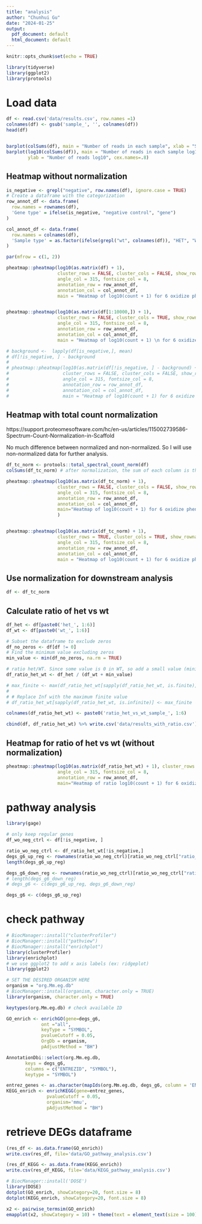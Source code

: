 ```yaml
---
title: "analysis"
author: "Chunhui Gu"
date: "2024-01-25"
output:
  pdf_document: default
  html_document: default
---
```


```r
knitr::opts_chunk$set(echo = TRUE)
```


```r
library(tidyverse)
library(ggplot2)
library(protools)
```


# Load data
```r
df <- read.csv('data/results.csv', row.names =1)
colnames(df) <- gsub('sample_', '', colnames(df))
head(df)


barplot(colSums(df), main = "Number of reads in each sample", xlab = "Sample", ylab = "Number of reads", cex.names=.8)
barplot(log10(colSums(df)), main = "Number of reads in each sample log10 scale", xlab = "Sample", 
        ylab = "Number of reads log10", cex.names=.8)
```


## Heatmap without normalization
```r
is_negative <- grepl("negative", row.names(df), ignore.case = TRUE)
# Create a dataframe with the categorization
row_annot_df <- data.frame(
  row.names = rownames(df),
  'Gene type' = ifelse(is_negative, "negative control", "gene")
)

col_annot_df <- data.frame(
  row.names = colnames(df),
  'Sample type' = as.factor(ifelse(grepl("wt", colnames(df)), "HET", "WT"))
)

par(mfrow = c(1, 2))

pheatmap::pheatmap(log10(as.matrix(df) + 1), 
                   cluster_rows = FALSE, cluster_cols = FALSE, show_rownames = FALSE, show_colnames = TRUE,
                   angle_col = 315, fontsize_col = 8,
                   annotation_row = row_annot_df,
                   annotation_col = col_annot_df,
                   main = "Heatmap of log10(count + 1) for 6 oxidize phenotypes")


pheatmap::pheatmap(log10(as.matrix(df[1:10000,]) + 1),
                   cluster_rows = FALSE, cluster_cols = TRUE, show_rownames = FALSE, show_colnames = TRUE,
                   angle_col = 315, fontsize_col = 8,
                   annotation_row = row_annot_df,
                   annotation_col = col_annot_df,
                   main = "Heatmap of log10(count + 1) \n for 6 oxidize phenotypes")
```



```r
# background <-  lapply(df[is_negative,], mean)
# df[!is_negative, ] - background
# 
# pheatmap::pheatmap(log10(as.matrix(df[!is_negative, ] - background) + 1), 
#                    cluster_rows = FALSE, cluster_cols = FALSE, show_rownames = FALSE, show_colnames = TRUE,
#                    angle_col = 315, fontsize_col = 8,
#                    annotation_row = row_annot_df,
#                    annotation_col = col_annot_df,
#                    main = "Heatmap of log10(count + 1) for 6 oxidize phenotypes")
```



## Heatmap with total count normalization
https://support.proteomesoftware.com/hc/en-us/articles/115002739586-Spectrum-Count-Normalization-in-Scaffold

No much difference between normalized and non-normalized. So I will use non-normalized data for further analysis.
```r
df_tc_norm <- protools::total_spectral_count_norm(df)
colSums(df_tc_norm) # after normalization, the sum of each column is the same

pheatmap::pheatmap(log10(as.matrix(df_tc_norm) + 1), 
                   cluster_rows = FALSE, cluster_cols = FALSE, show_rownames = FALSE, show_colnames = TRUE,
                   angle_col = 315, fontsize_col = 8,
                   annotation_row = row_annot_df,
                   annotation_col = col_annot_df,
                   main="Heatmap of log10(count + 1) for 6 oxidize phenotypes with \n total count normalization"
                   )


pheatmap::pheatmap(log10(as.matrix(df_tc_norm) + 1), 
                   cluster_rows = TRUE, cluster_cols = TRUE, show_rownames = FALSE, show_colnames = TRUE,
                   angle_col = 315, fontsize_col = 8,
                   annotation_row = row_annot_df,
                   annotation_col = col_annot_df,
                   main = "Heatmap of log10(count + 1) for 6 oxidize phenotypes with \n total count normalization")
```

## Use normalization for downstream analysis
```r
df <- df_tc_norm
```



## Calculate ratio of het vs wt
```r
df_het <- df[paste0('het_', 1:6)]
df_wt <- df[paste0('wt_', 1:6)]

# Subset the dataframe to exclude zeros
df_no_zeros <- df[df != 0]
# Find the minimum value excluding zeros
min_value <- min(df_no_zeros, na.rm = TRUE)

# ratio het/WT. Since some value is 0 in WT, so add a small value (minimum possible count value, 1) to avoid Inf
df_ratio_het_wt <- df_het / (df_wt + min_value)

# max_finite <- max(df_ratio_het_wt[sapply(df_ratio_het_wt, is.finite)])
# 
# # Replace Inf with the maximum finite value
# df_ratio_het_wt[sapply(df_ratio_het_wt, is.infinite)] <- max_finite

colnames(df_ratio_het_wt) <- paste0('ratio_het_vs_wt_sample_', 1:6)

cbind(df, df_ratio_het_wt) %>% write.csv('data/results_with_ratio.csv')
```

<!-- # ratio for normalized data -->
<!-- ```{r} -->
<!-- df <- df_tc_norm -->
<!-- df_het <- df[paste0('sample_het_', 1:6)] -->
<!-- df_wt <- df[paste0('sample_wt_', 1:6)] -->

<!-- # min_df <- min(df_ratio_het_wt[sapply(df_ratio_het_wt, is.finite)]) -->

<!-- df_ratio_het_wt <- df_het / (df_wt + 10-6) -->

<!-- # max_finite <- max(df_ratio_het_wt[sapply(df_ratio_het_wt, is.finite)]) -->
<!-- #  -->
<!-- # # Replace Inf with the maximum finite value -->
<!-- # df_ratio_het_wt[sapply(df_ratio_het_wt, is.infinite)] <- max_finite -->

<!-- colnames(df_ratio_het_wt) <- paste0('ratio_het_vs_wt_sample_', 1:6) -->
<!-- ``` -->


## Heatmap for ratio of het vs wt (without normalization)
```r
pheatmap::pheatmap(log10(as.matrix(df_ratio_het_wt) + 1), cluster_rows = FALSE, cluster_cols = FALSE, show_rownames = FALSE, show_colnames = TRUE,
                   angle_col = 315, fontsize_col = 8,
                   annotation_row = row_annot_df,
                   main="Heatmap of ratio log10(count + 1) for 6 oxidize phenotypes HET vs WT")
```





<!-- ## trend of ratio across 6 oxidize phenotypes (without normalization) -->
<!-- ```{r} -->
<!-- sample_df <- log10(df_ratio_het_wt[sample(nrow(df_ratio_het_wt), 50), ] + 1) -->

<!-- rownames_to_column(sample_df, var = "gene") %>% -->
<!--   pivot_longer(cols = -gene, names_to = "sample", values_to = "ratio") %>% -->
<!--   # ggplot(aes(x = factor(sample, paste0("ratio_het_vs_wt_sample_", c(4, 5, 1, 2, 6, 3))), y = ratio, group=gene, color=gene)) + -->
<!--   ggplot(aes(x = sample, y = ratio, group=gene, color=gene)) + -->
<!--   geom_line() +  -->
<!--   theme_minimal() + -->
<!--   theme(axis.text.x = element_text(angle = 45, hjust = 1), legend.position = "none") + -->
<!--   labs(title = "Trend of ratio across 6 oxidize phenotypes (50 genes randomly)", x = "paried sample", y = "log 10 count ratio")  -->
<!-- ``` -->




################################################################################################
# pathway analysis
```r
library(gage)
```


```r
# only keep regular genes
df_wo_neg_ctrl <- df[!is_negative, ]

ratio_wo_neg_ctrl <- df_ratio_het_wt[!is_negative,]
degs_g6_up_reg <- rownames(ratio_wo_neg_ctrl)[ratio_wo_neg_ctrl["ratio_het_vs_wt_sample_6"] > 1000]
length(degs_g6_up_reg)

degs_g6_down_reg <- rownames(ratio_wo_neg_ctrl)[ratio_wo_neg_ctrl["ratio_het_vs_wt_sample_6"] < 0.000003]
# length(degs_g6_down_reg)
# degs_g6 <- c(degs_g6_up_reg, degs_g6_down_reg)

degs_g6 <- c(degs_g6_up_reg)
```

# check pathway
```r
# BiocManager::install("clusterProfiler")
# BiocManager::install("pathview")
# BiocManager::install("enrichplot")
library(clusterProfiler)
library(enrichplot)
# we use ggplot2 to add x axis labels (ex: ridgeplot)
library(ggplot2)
```



```r
# SET THE DESIRED ORGANISM HERE
organism = "org.Mm.eg.db"
# BiocManager::install(organism, character.only = TRUE)
library(organism, character.only = TRUE)
```


```r
keytypes(org.Mm.eg.db) # check available ID
```


```r
GO_enrich <- enrichGO(gene=degs_g6, 
             ont ="all", 
             keyType = "SYMBOL", 
             pvalueCutoff = 0.05,
             OrgDb = organism, 
             pAdjustMethod = "BH")

AnnotationDbi::select(org.Mm.eg.db, 
       keys = degs_g6,
       columns = c("ENTREZID", "SYMBOL"),
       keytype = "SYMBOL")

entrez_genes <- as.character(mapIds(org.Mm.eg.db, degs_g6, column = 'ENTREZID', keytype = 'SYMBOL'))
KEGG_enrich <- enrichKEGG(gene=entrez_genes,
               pvalueCutoff = 0.05,
               organism='mmu',
               pAdjustMethod = "BH")
```


# retrieve DEGs dataframe
```r
(res_df <- as.data.frame(GO_enrich))
write.csv(res_df, file='data/GO_pathway_analysis.csv')

(res_df_KEGG <- as.data.frame(KEGG_enrich))
write.csv(res_df_KEGG, file='data/KEGG_pathway_analysis.csv')
```



```r
# BiocManager::install('DOSE')
library(DOSE)
dotplot(GO_enrich, showCategory=20, font.size = 8)
dotplot(KEGG_enrich, showCategory=20, font.size = 8)
```
```r
x2 <- pairwise_termsim(GO_enrich) 
emapplot(x2, showCategory = 10) + theme(text = element_text(size = 100))
```

